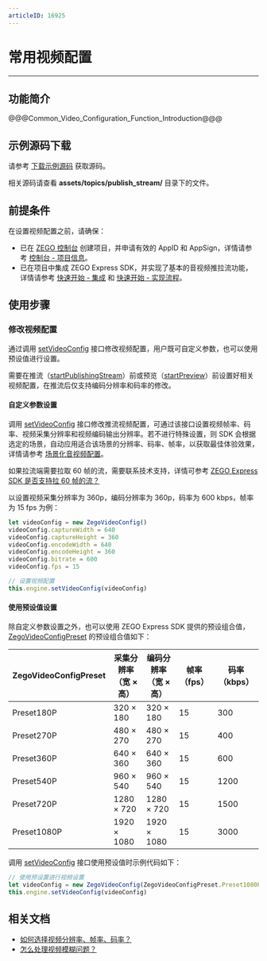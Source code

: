```yaml
---
articleID: 16925
---
```

# 常用视频配置

- - -

## 功能简介

@@@Common_Video_Configuration_Function_Introduction@@@

## 示例源码下载

请参考 [下载示例源码](!DownloadDemo/DownloadDemo) 获取源码。

相关源码请查看 **assets/topics/publish_stream/** 目录下的文件。

## 前提条件

在设置视频配置之前，请确保：

- 已在 [ZEGO 控制台](https://console.zego.im) 创建项目，并申请有效的 AppID 和 AppSign，详情请参考 [控制台 - 项目信息](https://doc-zh.zego.im/article/12107)。
- 已在项目中集成 ZEGO Express SDK，并实现了基本的音视频推拉流功能，详情请参考 [快速开始 - 集成](!Integration/SDK_Integration) 和 [快速开始 - 实现流程](!Integration/Solution_Implementation)。


## 使用步骤

### 修改视频配置

通过调用 [setVideoConfig](@setVideoConfig-ZegoExpressEngine) 接口修改视频配置，用户既可自定义参数，也可以使用预设值进行设置。

<div class="mk-warning">

需要在推流（[startPublishingStream](@startPublishingStream)）前或预览（[startPreview](@startPreview)）前设置好相关视频配置，在推流后仅支持编码分辨率和码率的修改。

</div>

#### 自定义参数设置

调用 [setVideoConfig](@setVideoConfig-ZegoExpressEngine) 接口修改推流视频配置，可通过该接口设置视频帧率、码率、视频采集分辨率和视频编码输出分辨率。若不进行特殊设置，则 SDK 会根据选定的场景，自动应用适合该场景的分辨率、码率、帧率，以获取最佳体验效果，详情请参考 [场景化音视频配置](!video_proflie)。

<div class="mk-hint">

如果拉流端需要拉取 60 帧的流，需要联系技术支持，详情可参考 [ZEGO Express SDK 是否支持拉 60 帧的流？](https://doc-zh.zego.im/faq/Pull_the_stream_of_60_frames)
</div>

以设置视频采集分辨率为 360p，编码分辨率为 360p，码率为 600 kbps，帧率为 15 fps 为例：

```ts
let videoConfig = new ZegoVideoConfig()
videoConfig.captureWidth = 640
videoConfig.captureHeight = 360
videoConfig.encodeWidth = 640
videoConfig.encodeHeight = 360
videoConfig.bitrate = 600
videoConfig.fps = 15

// 设置视频配置
this.engine.setVideoConfig(videoConfig)
```

#### 使用预设值设置

除自定义参数设置之外，也可以使用 ZEGO Express SDK 提供的预设组合值，[ZegoVideoConfigPreset](@-ZegoVideoConfigPreset) 的预设组合值如下：

| ZegoVideoConfigPreset | 采集分辨率<br/>（宽 × 高） | 编码分辨率<br/>（宽 × 高） | 帧率（fps） | 码率（kbps） |
| ------------------- | ------------------ | --------------- | --------- | ---------- |
|      Preset180P      |       320 × 180        |      320 × 180      |     15      |     300      |
|      Preset270P      |       480 × 270       |      480 × 270      |     15      |     400      |
|      Preset360P      |       640 × 360        |      640 × 360      |     15      |     600      |
|      Preset540P      |       960 × 540        |      960 × 540      |     15      |     1200     |
|      Preset720P      |       1280 × 720       |      1280 × 720     |     15      |     1500     |
|     Preset1080P      |       1920 × 1080      |     1920 × 1080     |     15      |     3000     |  

调用 [setVideoConfig](@setVideoConfig-ZegoExpressEngine) 接口使用预设值时示例代码如下：

```ts
// 使用预设置进行视频设置
let videoConfig = new ZegoVideoConfig(ZegoVideoConfigPreset.Preset1080P)
this.engine.setVideoConfig(videoConfig)
```

## 相关文档

- [如何选择视频分辨率、帧率、码率？](https://doc-zh.zego.im/faq/video_info)
- [怎么处理视频模糊问题？](https://doc-zh.zego.im/faq/video_blur)

